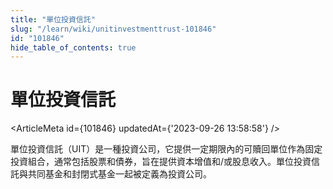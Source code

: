 ```yaml
---
title: "單位投資信託"
slug: "/learn/wiki/unitinvestmenttrust-101846"
id: "101846"
hide_table_of_contents: true
---
```



# 單位投資信託

<ArticleMeta id={101846} updatedAt={'2023-09-26 13:58:58'} />
<div className='border-solid border-b border-t-0 my-4 border-[var(--ifm-color-gray-300)]' />

單位投資信託（UIT）是一種投資公司，它提供一定期限內的可贖回單位作為固定投資組合，通常包括股票和債券，旨在提供資本增值和/或股息收入。單位投資信託與共同基金和封閉式基金一起被定義為投資公司。
